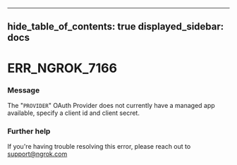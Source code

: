 

---
hide_table_of_contents: true
displayed_sidebar: docs
---


# ERR_NGROK_7166

### Message
The "`PROVIDER`" OAuth Provider does not currently have a managed app available, specify a client id and client secret.

<ErrorDetails error="err_ngrok_7166" />



### Further help
If you're having trouble resolving this error, please reach out to [support@ngrok.com](mailto:support@ngrok.com?subject=Help%20with%20ERR_NGROK_7166)


